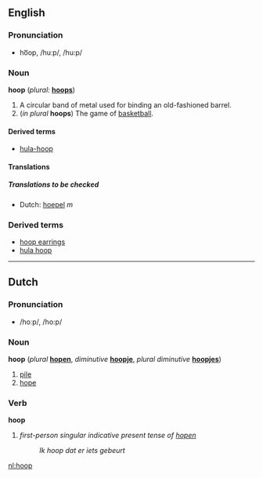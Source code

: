 ==English==

=== Pronunciation ===
*ho͞op, /huːp/, /hu:p/

===Noun===
'''hoop'''  (''plural:'' '''[[hoops]]''')
# A circular band of metal used for binding an old-fashioned barrel.
# (''in plural'' '''hoops''') The game of [[basketball]].

====Derived terms====
*[[hula-hoop]]

====Translations====
=====Translations to be checked=====
<!--Remove this section once all of the translations below have been moved into the tables above.-->
{{checktrans}}

*Dutch: [[hoepel]] ''m''

===Derived terms===
*[[hoop earrings]]
*[[hula hoop]]

----
==Dutch==
=== Pronunciation ===
*/hoːp/, /ho:p/

===Noun===
'''hoop''' (''plural'' '''[[hopen]]''', ''diminutive'' '''[[hoopje]]''', ''plural diminutive'' '''[[hoopjes]]''')

#[[pile]]
#[[hope]]

===Verb===
'''hoop'''
#''first-person singular indicative present tense of [[hopen]]''<!--[[hope]]-->
#:''Ik hoop dat er iets gebeurt''<!--provide a translation, please-->
<!--
-->
[[nl:hoop]]